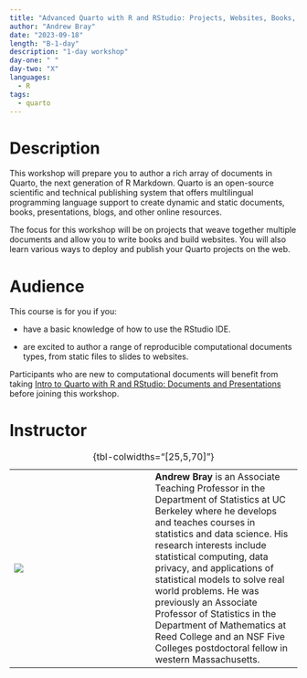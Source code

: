 ```yaml
---
title: "Advanced Quarto with R and RStudio: Projects, Websites, Books, and More"
author: "Andrew Bray"
date: "2023-09-18"
length: "B-1-day"
description: "1-day workshop"
day-one: " "
day-two: "X"
languages:
  - R
tags:
  - quarto
---
```


# Description

This workshop will prepare you to author a rich array of documents in Quarto, the next generation of R Markdown.
Quarto is an open-source scientific and technical publishing system that offers multilingual programming language support to create dynamic and static documents, books, presentations, blogs, and other online resources.

The focus for this workshop will be on projects that weave together multiple documents and allow you to write books and build websites.
You will also learn various ways to deploy and publish your Quarto projects on the web.

# Audience

This course is for you if you:

-   have a basic knowledge of how to use the RStudio IDE.

-   are excited to author a range of reproducible computational documents types, from static files to slides to websites.

Participants who are new to computational documents will benefit from taking [Intro to Quarto with R and RStudio: Documents and Presentations](/quarto-r-docs) before joining this workshop.

# Instructor

|                      |     |                                                                                                                                                                         |
|------------------|------------------|-------------------------------------|
| ![](andrew-bray.jpg) |     | **Andrew Bray** is an Associate Teaching Professor in the Department of Statistics at UC Berkeley where he develops and teaches courses in statistics and data science. His research interests include statistical computing, data privacy, and applications of statistical models to solve real world problems. He was previously an Associate Professor of Statistics in the Department of Mathematics at Reed College and an NSF Five Colleges postdoctoral fellow in western Massachusetts. |

: {tbl-colwidths="\[25,5,70\]"}
